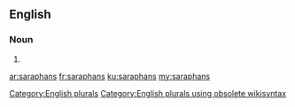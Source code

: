 ==English==

===Noun===
{{head|en}}

# {{plural of|saraphan}}

[[Category:English plurals]][[Category:English plurals using obsolete wikisyntax]]

[[ar:saraphans]]
[[fr:saraphans]]
[[ku:saraphans]]
[[my:saraphans]]
